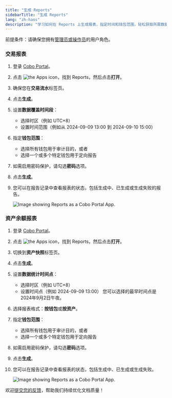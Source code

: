 ```yaml
---
title: "生成 Reports"
sidebarTitle: "生成 Reports"
lang: "zh-hans"
description: "学习如何在 Reports 上生成报表，指定时间和钱包范围，轻松获取所需数据。"
---
```


<Info>前提条件：请确保您拥有[管理员或操作员](/cn/portal/organization/roles-and-permissions)的用户角色。</Info>

### 交易报表

1. 登录 [Cobo Portal](https://portal.cobo.com/login)。
2. 点击 <img src="/cn/images/portal-apps/reports/apps.svg" className="icon" alt="the Apps icon"/>，找到 Reports，然后点击**打开**。
3. 确保您在**交易流水**标签页。
4. 点击**生成**。
5. 设置**数据覆盖时间段**：
   - 选择时区（例如 UTC+8）
   - 设置时间范围（例如从 2024-09-09 13:00 到 2024-09-10 15:00）
6. 指定**钱包范围**：
   - 选择所有钱包用于审计目的，或者
   - 选择一个或多个特定钱包用于定向报告
7. 如需启用密码保护，请勾选**密码**选项。
8. 点击**生成**。
9. 您可以在报告记录中查看报表的状态，包括生成中、已生成或生成失败的报告。

    <img src="/cn/images/portal-apps/reports/3.png" className="full_screen" alt="Image showing Reports as a Cobo Portal App."/>

### 资产余额报表

1. 登录 [Cobo Portal](https://portal.cobo.com/login)。
2. 点击 <img src="/cn/images/portal-apps/reports/apps.svg" className="icon" alt="the Apps icon"/>，找到 Reports，然后点击**打开**。
3. 切换到**资产快照**标签页。
4. 点击**生成**。
5. 设置**数据统计时间点**：
   - 选择时区（例如 UTC+8）
   - 设置时间点（例如 2024-09-09 13:00）
   <Info>您可以选择的最早时间点是2024年9月2日午夜。</Info>
6. 选择报表格式：**按钱包**或**按资产**。
7. 指定**钱包范围**：
   - 选择所有钱包用于审计目的，或者
   - 选择一个或多个特定钱包用于定向报告
8. 如需启用密码保护，请勾选**密码**选项。
9. 点击**生成**。
10. 您可以在报告记录中查看报表的状态，包括生成中、已生成或生成失败。

    <img src="/cn/images/portal-apps/reports/4.png" className="full_screen" alt="Image showing Reports as a Cobo Portal App."/>

<Tip>欢迎[提交您的反馈](https://forms.zohopublic.com/cobo/form/DocumentFeedbackForm/formperma/QvLOhxJv1_JMsJ-1dleZ8Itb_7rzN-LtgvsDdxosoVI?referrername=manuals)，帮助我们持续优化文档质量！</Tip>